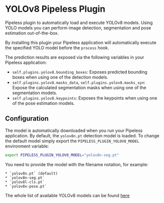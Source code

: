 # YOLOv8 Pipeless Plugin

Pipeless plugin to automatically load and execute YOLOv8 models. Using YOLO models you can perform image detection, segmentation and pose estimation out-of-the-box.

By installing this plugin your Pipeless application will automatically execute the specified YOLO model before the `process` hook.

The prediction results are exposed via the following variables in your Pipeless application:

* `self.plugins.yolov8.bounding_boxes`: Exposes predicted bounding boxes when using one of the detection models.
* `self.plugins.yolov8.masks_data`, `self.plugins.yolov8.masks_xyn`: Expose the calculated segmentation masks when using one of the segmentation models.
* `self.plugins.yolov8.keypoints`: Exposes the keypoints when using one of the pose estimation models.

## Configuration

The model is automatically downloaded when you run your Pipeless application. By default, the `yolov8n.pt` detection model is loaded.
To change the default model simply export the `PIPELESS_PLUGIN_YOLOV8_MODEL` environment variable:

```bash copy
export PIPELESS_PLUGIN_YOLOV8_MODEL="yolov8n-seg.pt"
```

You need to provide the model with the filename notation, for example:

    * `yolov8n.pt` (default)
    * `yolov8n-seg.pt`
    * `yolov8l-cls.pt`
    * `yolov8x-pose.pt`

The whole list of available YOLOv8 models can be found [here](https://github.com/ultralytics/ultralytics#models)
